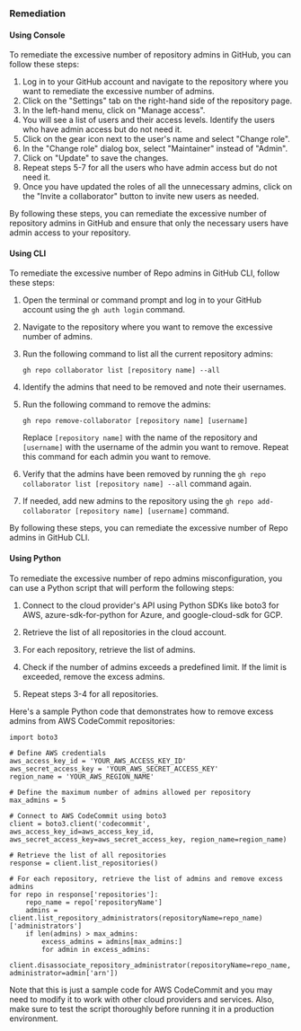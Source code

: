### Remediation

#### Using Console

To remediate the excessive number of repository admins in GitHub, you can follow these steps:

1. Log in to your GitHub account and navigate to the repository where you want to remediate the excessive number of admins.
2. Click on the "Settings" tab on the right-hand side of the repository page.
3. In the left-hand menu, click on "Manage access".
4. You will see a list of users and their access levels. Identify the users who have admin access but do not need it.
5. Click on the gear icon next to the user's name and select "Change role".
6. In the "Change role" dialog box, select "Maintainer" instead of "Admin".
7. Click on "Update" to save the changes.
8. Repeat steps 5-7 for all the users who have admin access but do not need it.
9. Once you have updated the roles of all the unnecessary admins, click on the "Invite a collaborator" button to invite new users as needed.

By following these steps, you can remediate the excessive number of repository admins in GitHub and ensure that only the necessary users have admin access to your repository.

#### Using CLI

To remediate the excessive number of Repo admins in GitHub CLI, follow these steps:

1. Open the terminal or command prompt and log in to your GitHub account using the `gh auth login` command.

2. Navigate to the repository where you want to remove the excessive number of admins.

3. Run the following command to list all the current repository admins: 

   `gh repo collaborator list [repository name] --all`

4. Identify the admins that need to be removed and note their usernames.

5. Run the following command to remove the admins:

   `gh repo remove-collaborator [repository name] [username]`

   Replace `[repository name]` with the name of the repository and `[username]` with the username of the admin you want to remove. Repeat this command for each admin you want to remove.

6. Verify that the admins have been removed by running the `gh repo collaborator list [repository name] --all` command again.

7. If needed, add new admins to the repository using the `gh repo add-collaborator [repository name] [username]` command.

By following these steps, you can remediate the excessive number of Repo admins in GitHub CLI.

#### Using Python

To remediate the excessive number of repo admins misconfiguration, you can use a Python script that will perform the following steps:

1. Connect to the cloud provider's API using Python SDKs like boto3 for AWS, azure-sdk-for-python for Azure, and google-cloud-sdk for GCP.

2. Retrieve the list of all repositories in the cloud account.

3. For each repository, retrieve the list of admins.

4. Check if the number of admins exceeds a predefined limit. If the limit is exceeded, remove the excess admins.

5. Repeat steps 3-4 for all repositories.

Here's a sample Python code that demonstrates how to remove excess admins from AWS CodeCommit repositories:

```
import boto3

# Define AWS credentials
aws_access_key_id = 'YOUR_AWS_ACCESS_KEY_ID'
aws_secret_access_key = 'YOUR_AWS_SECRET_ACCESS_KEY'
region_name = 'YOUR_AWS_REGION_NAME'

# Define the maximum number of admins allowed per repository
max_admins = 5

# Connect to AWS CodeCommit using boto3
client = boto3.client('codecommit', aws_access_key_id=aws_access_key_id, aws_secret_access_key=aws_secret_access_key, region_name=region_name)

# Retrieve the list of all repositories
response = client.list_repositories()

# For each repository, retrieve the list of admins and remove excess admins
for repo in response['repositories']:
    repo_name = repo['repositoryName']
    admins = client.list_repository_administrators(repositoryName=repo_name)['administrators']
    if len(admins) > max_admins:
        excess_admins = admins[max_admins:]
        for admin in excess_admins:
            client.disassociate_repository_administrator(repositoryName=repo_name, administrator=admin['arn'])
``` 

Note that this is just a sample code for AWS CodeCommit and you may need to modify it to work with other cloud providers and services. Also, make sure to test the script thoroughly before running it in a production environment.

